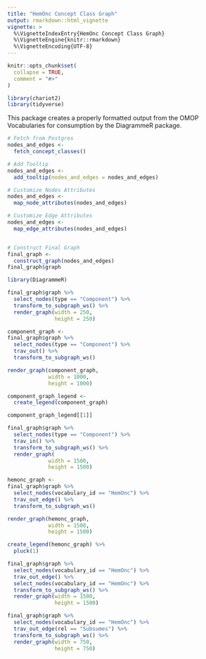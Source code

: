 ```yaml
---
title: "HemOnc Concept Class Graph"
output: rmarkdown::html_vignette
vignette: >
  %\VignetteIndexEntry{HemOnc Concept Class Graph}
  %\VignetteEngine{knitr::rmarkdown}
  %\VignetteEncoding{UTF-8}
---
```


```r
knitr::opts_chunk$set(
  collapse = TRUE,
  comment = "#>"
)
```

```r
library(chariot2)
library(tidyverse)
```

This package creates a properly formatted output from the OMOP 
Vocabularies for consumption by the DiagrammeR package.  

```r
# Fetch from Postgres  
nodes_and_edges <-
  fetch_concept_classes()
```

```r
# Add Tooltip 
nodes_and_edges <- 
  add_tooltip(nodes_and_edges = nodes_and_edges)

# Customize Nodes Attributes  
nodes_and_edges <-
  map_node_attributes(nodes_and_edges)

# Customize Edge Attributes
nodes_and_edges <-
  map_edge_attributes(nodes_and_edges)


# Construct Final Graph
final_graph <-
  construct_graph(nodes_and_edges)
final_graph$graph
```


```r
library(DiagrammeR)
```

```r
final_graph$graph %>%
  select_nodes(type == "Component") %>%
  transform_to_subgraph_ws() %>%
  render_graph(width = 250,
               height = 250)
```

```r
component_graph <- 
final_graph$graph %>%
  select_nodes(type == "Component") %>%
  trav_out() %>%
  transform_to_subgraph_ws() 

render_graph(component_graph,
             width = 1000,
             height = 1000)
```

```r
component_graph_legend <- 
  create_legend(component_graph)
```


```r
component_graph_legend[[1]]
```


```r
final_graph$graph %>%
  select_nodes(type == "Component") %>%
  trav_in() %>%
  transform_to_subgraph_ws() %>%
  render_graph(
             width = 1500,
             height = 1500)
```

```r
hemonc_graph <- 
final_graph$graph %>%
  select_nodes(vocabulary_id == "HemOnc") %>%
  trav_out_edge() %>%
  transform_to_subgraph_ws() 

render_graph(hemonc_graph,
             width = 1500,
             height = 1500)
```


```r
create_legend(hemonc_graph) %>%
  pluck(1)
```


```r
final_graph$graph %>%
  select_nodes(vocabulary_id == "HemOnc") %>%
  trav_out_edge() %>%
  select_nodes(vocabulary_id == "HemOnc") %>%
  transform_to_subgraph_ws() %>%
  render_graph(width = 1500,
               height = 1500)
```

```r
final_graph$graph %>%
  select_nodes(vocabulary_id == "HemOnc") %>%
  trav_out_edge(rel == "Subsumes") %>%
  transform_to_subgraph_ws() %>%
  render_graph(width = 750,
               height = 750)
```

